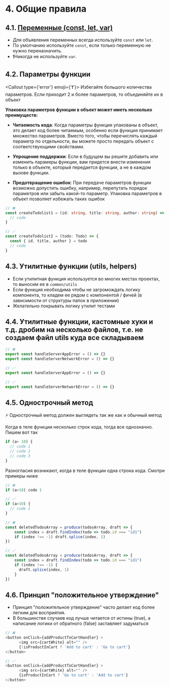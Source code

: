 
# 4. Общие правила

## 4.1. [Переменные (const, let, var)](https://google.github.io/styleguide/tsguide.html#variables)

- Для объявления переменных всегда используйте `const` или `let`.
- По умолчанию используйте `const`, если только переменную не нужно переназначить.
- ❗Никогда не используйте `var`.

## 4.2. Параметры функции

<Callout type={'error'} emoji={'❗'}>
  Избегайте большого количества параметров. Если приходит 2 и более параметров, то объединяйте их в объект
</Callout>

**Упаковка параметров функции в объект может иметь несколько преимуществ:**

- **Читаемость кода**: Когда параметры функции упакованы в объект, это делает код более читаемым, особенно если
функция принимает множество параметров. Вместо того, чтобы перечислять каждый параметр по отдельности, вы можете просто
передать объект с соответствующими свойствами.

- **Упрощение поддержки**: Если в будущем вы решите добавить или изменить парамеры функции, вам придется внести
изменения только в объекте, который передается функции, а не в каждом вызове функции.

- **Предотвращение ошибок**: При передаче параметров функции возможно допустить ошибку, например, перепутать
порядок параметров или забыть какой-то параметр. Упаковка параметров в объект позволяет избежать таких ошибок

```ts showLineNumbers {2,7}
// ❌
const createTodolist1 = (id: string, title: string, author: string) => {
  // code
}

// ✅
const createTodolist2 = (todo: Todo) => {
  const { id, title, author } = todo
  // code
}
```

## 4.3. Утилитные функции (utils, helpers)

- Если утилитная функция используется во многих местах проектах, то выносим ее в `common/utils`
- Если функция необходима чтобы не загромождать логику компонента, то кладем ее рядом с компонентой / фичей
(в зависимости от структуры папок в приложении)
- Желательно покрывать логику утилит тестами

## 4.4. Утилитные функции, кастомные хуки и т.д. дробим на несколько файлов, т.е. не создаем файл utils куда все складываем

```ts showLineNumbers filename="utils.ts"
// ❌
export const handleServerAppError = () => {}
export const handleServerNetworkError = () => {}
```

```ts showLineNumbers filename="handleServerAppError.ts"
// ✅
export const handleServerAppError = () => {}
```

```ts showLineNumbers filename="handleServerNetworkError.ts"
// ✅
export const handleServerNetworkError = () => {}
```

## 4.5. Однострочный метод
⚡ Однострочный метод должен выглядеть так же как и обычный метод

Когда в теле функции несколько строк кода, тогда все однозначно. Пишем вот так

```ts showLineNumbers
if (a> 10) {
  // code 1
  // code 2
  // code 3
}
```
Разногласия возникают, когда в теле функции одна строка кода. Смотри примеры ниже

```ts showLineNumbers filename="example1"
// ❌
if (a>10) code 1

// ✅
if (a>10) {
  // code 1
}
```

```ts showLineNumbers filename="example2" {4, 10-12}
// ❌
const deletedTodosArray = produce(todosArray, draft => {
    const index = draft.findIndex(todo => todo.id === "id1")
    if (index !== -1) draft.splice(index, 1)
})

// ✅
const deletedTodosArray = produce(todosArray, draft => {
    const index = draft.findIndex(todo => todo.id === "id1")
    if (index !== -1) {
      draft.splice(index, 1)
    }
})
```

## 4.6. Принцип "положительное утверждение"
- Принцип "положительное утверждение" часто делает код более легким для восприятия.
- В большинстве случаев код лучше читается от истины (true), а написание логики от обратного (false) заставляет задуматься

```ts showLineNumbers {4, 10}
// ❌
<button onClick={addProductToCartHandler} >
      <img src={cartWhite} alt="" />
      {!isProductInCart ? 'Add to cart' : 'Go to cart'}
</button>

// ✅
<button onClick={addProductToCartHandler} >
      <img src={cartWhite} alt="" />
      {isProductInCart ? 'Go to cart' : 'Add to cart'}
</button>
```
